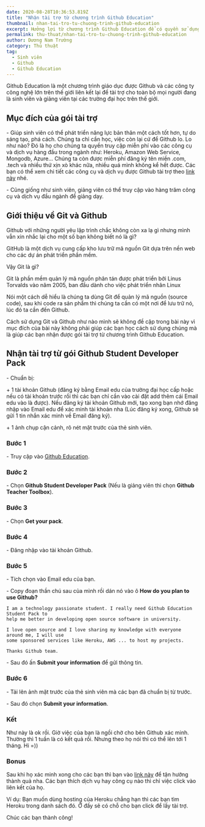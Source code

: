```yaml
---
date: 2020-08-28T10:36:53.819Z
title: "Nhận tài trợ từ chương trình Github Education"
thumbnail: nhan-tai-tro-tu-chuong-trinh-github-education
excerpt: Hưởng lợi từ chương trình Github Education để có quyền sử dụng các công cụ và dịch vụ miễn phí dành cho các nhà phát triển.
permalink: thu-thuat/nhan-tai-tro-tu-chuong-trinh-github-education
author: Dương Nam Trường
category: Thủ thuật
tag:
  - Sinh viên
  - Github
  - Github Education
---
```



Github Education là một chương trình giáo dục được Github và các công ty công nghệ lớn trên thế giới liên kết lại để tài trợ cho toàn bộ mọi người đang là sinh viên và giảng viên tại các trường đại học trên thế giới.

## Mục đích của gói tài trợ

\- Giúp sinh viên có thể phát triển năng lực bản thân một cách tốt hơn, tự do sáng tạo, phá cách. Chúng ta chỉ cần học, việc còn lại cứ để Github lo. Lo như nào? Đó là họ cho chúng ta quyền truy cập miễn phí vào các công cụ và dịch vụ hàng đầu trong ngành như: Heroku, Amazon Web Service, Mongodb, Azure... Chúng ta còn được miễn phí đăng ký tên miền .com, .tech và nhiều thứ xịn xò khác nữa, nhiều quá mình không kể hết được. Các bạn có thể xem chi tiết các công cụ và dịch vụ được Github tài trợ theo [link này](https://education.github.com/pack) nhé.

\- Cũng giống như sinh viên, giảng viên có thể truy cập vào hàng trăm công cụ và dịch vụ đầu ngành để giảng dạy.

## Giới thiệu về Git và Github

Github với những người yêu lập trình chắc không còn xa lạ gì nhưng mình vẫn xin nhắc lại cho một số bạn không biết nó là gì?

<Quote>
  GitHub là một dịch vụ cung cấp kho lưu trữ mã nguồn Git dựa trên nền web cho
  các dự án phát triển phần mềm.
</Quote>

Vậy Git là gì?

<Quote>
  Git là phần mềm quản lý mã nguồn phân tán được phát triển bởi Linus Torvalds
  vào năm 2005, ban đầu dành cho việc phát triển nhân Linux
</Quote>

Nói một cách dễ hiểu là chúng ta dùng Git để quản lý mã nguồn (source code), sau khi code ra sản phẩm thì chúng ta cần có một nơi để lưu trữ nó, lúc đó ta cần đến Github.

Cách sử dụng Git và Github như nào mình sẽ không đề cập trong bài này vì mục đích của bài này không phải giúp các bạn học cách sử dụng chúng mà là giúp các bạn nhận được gói tài trợ từ chương trình Github Education.

## Nhận tài trợ từ gói Github Student Developer Pack

\- Chuẩn bị:

\+ 1 tài khoản Github (đăng ký bằng Email edu của trường đại học cấp hoặc nếu có tài khoản trước rồi thì các bạn chỉ cần vào cài đặt add thêm cái Email edu vào là được). Nếu đăng ký tài khoản Github mới, tạo xong bạn nhớ đăng nhập vào Email edu để xác minh tài khoản nha (Lúc đăng ký xong, Github sẽ gửi 1 tin nhắn xác minh về Email đăng ký).

\+ 1 ảnh chụp cận cảnh, rõ nét mặt trước của thẻ sinh viên.

### Bước 1

\- Truy cập vào [Github Education](https://education.github.com/).

### Bước 2

\- Chọn **Github Student Developer Pack** (Nếu là giảng viên thì chọn **Github Teacher Toolbox**).

<ImagePost
  thumb="github-education-1"
  alt="Ảnh 1 - Nhận tài trợ từ chương trình Github Education"
/>

### Bước 3

\- Chọn **Get your pack**.

<ImagePost
  thumb="github-education-2"
  alt="Ảnh 2 - Nhận tài trợ từ chương trình Github Education"
/>

### Bước 4

\- Đăng nhập vào tài khoản Github.

<ImagePost
  thumb="github-education-3"
  alt="Ảnh 3 - Nhận tài trợ từ chương trình Github Education"
/>

### Bước 5

\- Tích chọn vào Email edu của bạn.

\- Copy đoạn thần chú sau của mình rồi dán nó vào ô **How do you plan to use Github?**

```textile
I am a technology passionate student. I really need Github Education Student Pack to
help me better in developing open source software in university.

I love open source and I love sharing my knowledge with everyone around me, I will use
some sponsored services like Heroku, AWS ... to host my projects.

Thanks Github team.
```

\- Sau đó ấn **Submit your information** để gửi thông tin.

<ImagePost
  thumb="github-education-4"
  alt="Ảnh 4 - Nhận tài trợ từ chương trình Github Education"
/>

### Bước 6

\- Tải lên ảnh mặt trước của thẻ sinh viên mà các bạn đã chuẩn bị từ trước.

\- Sau đó chọn **Submit your information**.

<ImagePost
  thumb="github-education-5"
  alt="Ảnh 5 - Nhận tài trợ từ chương trình Github Education"
/>

### Kết

Như này là ok rồi. Giờ việc của bạn là ngồi chờ cho bên Github xác minh. Thường thì 1 tuần là có kết quả rồi. Nhưng theo họ nói thì có thể lên tới 1 tháng. Hi =))

<ImagePost
  thumb="github-education-6"
  alt="Ảnh 6 - Nhận tài trợ từ chương trình Github Education"
/>

### Bonus

Sau khi họ xác minh xong cho các bạn thì bạn vào [link này](https://education.github.com/pack/offers) để tận hưởng thành quả nha. Các bạn thích dịch vụ hay công cụ nào thì chỉ việc click vào liên kết của họ.

Ví dụ: Bạn muốn dùng hosting của Heroku chẳng hạn thì các bạn tìm Heroku trong danh sách đó. Ở đấy sẽ có chỗ cho bạn click để lấy tài trợ.

<ImagePost
  thumb="github-education-7"
  alt="Ảnh 7 - Nhận tài trợ từ chương trình Github Education"
/>

Chúc các bạn thành công!
